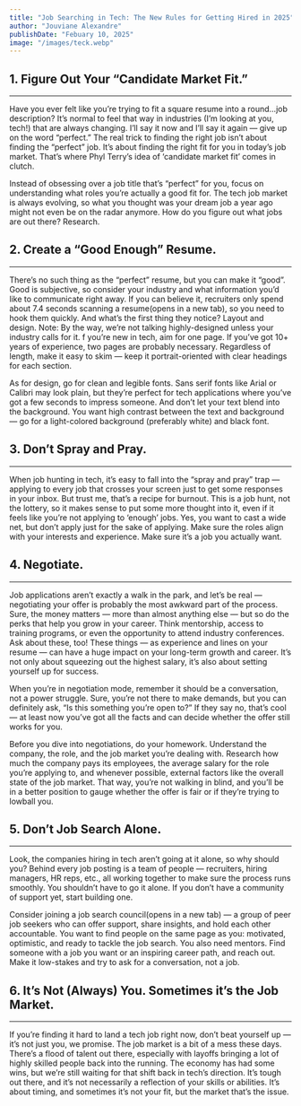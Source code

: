 ---
title: "Job Searching in Tech: The New Rules for Getting Hired in 2025"
author: "Jouviane Alexandre"
publishDate: "Febuary 10, 2025"
image: "/images/teck.webp"
---






**1. Figure Out Your “Candidate Market Fit.”**
---
---
Have you ever felt like you’re trying to fit a square resume into a round…job description? It’s normal to feel that way in industries (I’m looking at you, tech!) that are always changing. I’ll say it now and I’ll say it again — give up on the word “perfect.” The real trick to finding the right job isn’t about finding the “perfect” job. It’s about finding the right fit for you in today’s job market. That’s where Phyl Terry’s idea of ‘candidate market fit’ comes in clutch.

Instead of obsessing over a job title that’s “perfect” for you, focus on understanding what roles you’re actually a good fit for. The tech job market is always evolving, so what you thought was your dream job a year ago might not even be on the radar anymore. How do you figure out what jobs are out there? Research.

**2. Create a “Good Enough” Resume.**
---
---

There’s no such thing as the “perfect” resume, but you can make it “good”. Good is subjective, so consider your industry and what information you’d like to communicate right away. If you can believe it, recruiters only spend about 7.4 seconds scanning a resume(opens in a new tab), so you need to hook them quickly. And what’s the first thing they notice? Layout and design.
Note: By the way, we’re not talking highly-designed unless your industry calls for it.
f you’re new in tech, aim for one page. If you’ve got 10+ years of experience, two pages are probably necessary. Regardless of length, make it easy to skim — keep it portrait-oriented with clear headings for each section.

As for design, go for clean and legible fonts. Sans serif fonts like Arial or Calibri may look plain, but they’re perfect for tech applications where you’ve got a few seconds to impress someone. And don’t let your text blend into the background. You want high contrast between the text and background — go for a light-colored background (preferably white) and black font.


**3. Don’t Spray and Pray.**
---
---

When job hunting in tech, it’s easy to fall into the “spray and pray” trap — applying to every job that crosses your screen just to get some responses in your inbox. But trust me, that’s a recipe for burnout. This is a job hunt, not the lottery, so it makes sense to put some more thought into it, even if it feels like you’re not applying to ‘enough’ jobs. Yes, you want to cast a wide net, but don’t apply just for the sake of applying. Make sure the roles align with your interests and experience. Make sure it’s a job you actually want.


**4. Negotiate.**
---
---

Job applications aren’t exactly a walk in the park, and let’s be real — negotiating your offer is probably the most awkward part of the process. Sure, the money matters — more than almost anything else — but so do the perks that help you grow in your career. Think mentorship, access to training programs, or even the opportunity to attend industry conferences. Ask about these, too! These things — as experience and lines on your resume — can have a huge impact on your long-term growth and career. It’s not only about squeezing out the highest salary, it’s also about setting yourself up for success.

When you’re in negotiation mode, remember it should be a conversation, not a power struggle. Sure, you’re not there to make demands, but you can definitely ask, “Is this something you’re open to?” If they say no, that’s cool — at least now you’ve got all the facts and can decide whether the offer still works for you.

Before you dive into negotiations, do your homework. Understand the company, the role, and the job market you’re dealing with. Research how much the company pays its employees, the average salary for the role you’re applying to, and whenever possible, external factors like the overall state of the job market. That way, you’re not walking in blind, and you’ll be in a better position to gauge whether the offer is fair or if they’re trying to lowball you.


**5. Don’t Job Search Alone.**
---
---

Look, the companies hiring in tech aren’t going at it alone, so why should you? Behind every job posting is a team of people — recruiters, hiring managers, HR reps, etc., all working together to make sure the process runs smoothly. You shouldn’t have to go it alone. If you don’t have a community of support yet, start building one.  

Consider joining a job search council(opens in a new tab) — a group of peer job seekers who can offer support, share insights, and hold each other accountable. You want to find people on the same page as you: motivated, optimistic, and ready to tackle the job search. You also need mentors. Find someone with a job you want or an inspiring career path, and reach out. Make it low-stakes and try to ask for a conversation, not a job.


**6. It’s Not (Always) You. Sometimes it’s the Job Market.**
---
---

If you’re finding it hard to land a tech job right now, don’t beat yourself up — it’s not just you, we promise. The job market is a bit of a mess these days. There’s a flood of talent out there, especially with layoffs bringing a lot of highly skilled people back into the running. The economy has had some wins, but we’re still waiting for that shift back in tech’s direction. It’s tough out there, and it’s not necessarily a reflection of your skills or abilities. It’s about timing, and sometimes it’s not your fit, but the market that’s the issue.




